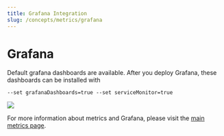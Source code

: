 ```yaml
---
title: Grafana Integration
slug: /concepts/metrics/grafana
---
```


# Grafana

Default grafana dashboards are available. After you deploy Grafana, these dashboards can be installed with

```
--set grafanaDashboards=true --set serviceMonitor=true
```

![](/img/grafana-dashboard.png)

For more information about metrics and Grafana, please visit the [main metrics page](/concepts/metrics#grafana).